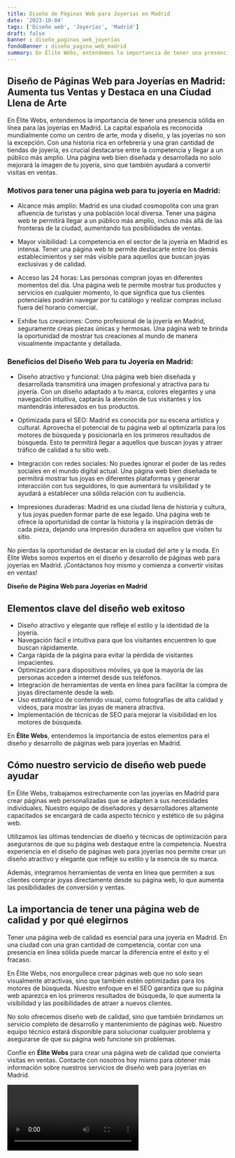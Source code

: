 ```yaml
---
title: Diseño de Páginas Web para Joyerías en Madrid
date: '2023-10-04'
tags: ['Diseño web', 'Joyerías', 'Madrid']
draft: false
banner : diseño_paginas_web_joyerías
fondoBanner : diseño_pagina_web_madrid
summary: En Élite Webs, entendemos la importancia de tener una presencia sólida en línea para las joyerías en Madrid. La capital española es reconocida mundialmente como un centro de arte, moda y diseño, y las joyerías no son la excepción. Con una historia rica en orfebrería y una gran cantidad de tiendas de joyería, es crucial destacarse entre la competencia y llegar a un público más amplio. Una página web bien diseñada y desarrollada no solo mejorará la imagen de tu joyería, sino que también ayudará a convertir visitas en ventas.
---
```


## Diseño de Páginas Web para Joyerías en Madrid: Aumenta tus Ventas y Destaca en una Ciudad Llena de Arte

En Élite Webs, entendemos la importancia de tener una presencia sólida en línea para las joyerías en Madrid. La capital española es reconocida mundialmente como un centro de arte, moda y diseño, y las joyerías no son la excepción. Con una historia rica en orfebrería y una gran cantidad de tiendas de joyería, es crucial destacarse entre la competencia y llegar a un público más amplio. Una página web bien diseñada y desarrollada no solo mejorará la imagen de tu joyería, sino que también ayudará a convertir visitas en ventas.

### Motivos para tener una página web para tu joyería en Madrid:

- Alcance más amplio: Madrid es una ciudad cosmopolita con una gran afluencia de turistas y una población local diversa. Tener una página web te permitirá llegar a un público más amplio, incluso más allá de las fronteras de la ciudad, aumentando tus posibilidades de ventas.

- Mayor visibilidad: La competencia en el sector de la joyería en Madrid es intensa. Tener una página web te permite destacarte entre los demás establecimientos y ser más visible para aquellos que buscan joyas exclusivas y de calidad.

- Acceso las 24 horas: Las personas compran joyas en diferentes momentos del día. Una página web te permite mostrar tus productos y servicios en cualquier momento, lo que significa que tus clientes potenciales podrán navegar por tu catálogo y realizar compras incluso fuera del horario comercial.

- Exhibe tus creaciones: Como profesional de la joyería en Madrid, seguramente creas piezas únicas y hermosas. Una página web te brinda la oportunidad de mostrar tus creaciones al mundo de manera visualmente impactante y detallada.

### Beneficios del Diseño Web para tu Joyería en Madrid:

- Diseño atractivo y funcional: Una página web bien diseñada y desarrollada transmitirá una imagen profesional y atractiva para tu joyería. Con un diseño adaptado a tu marca, colores elegantes y una navegación intuitiva, captarás la atención de tus visitantes y los mantendrás interesados en tus productos.

- Optimizada para el SEO: Madrid es conocida por su escena artística y cultural. Aprovecha el potencial de tu página web al optimizarla para los motores de búsqueda y posicionarla en los primeros resultados de búsqueda. Esto te permitirá llegar a aquellos que buscan joyas y atraer tráfico de calidad a tu sitio web.

- Integración con redes sociales: No puedes ignorar el poder de las redes sociales en el mundo digital actual. Una página web bien diseñada te permitirá mostrar tus joyas en diferentes plataformas y generar interacción con tus seguidores, lo que aumentará tu visibilidad y te ayudará a establecer una sólida relación con tu audiencia.

- Impresiones duraderas: Madrid es una ciudad llena de historia y cultura, y tus joyas pueden formar parte de ese legado. Una página web te ofrece la oportunidad de contar la historia y la inspiración detrás de cada pieza, dejando una impresión duradera en aquellos que visiten tu sitio.

No pierdas la oportunidad de destacar en la ciudad del arte y la moda. En Élite Webs somos expertos en el diseño y desarrollo de páginas web para joyerías en Madrid. ¡Contáctanos hoy mismo y comienza a convertir visitas en ventas!

<GifSeo />

<Cta />

**Diseño de Página Web para Joyerías en Madrid**

## Elementos clave del diseño web exitoso

- Diseño atractivo y elegante que refleje el estilo y la identidad de la joyería.
- Navegación fácil e intuitiva para que los visitantes encuentren lo que buscan rápidamente.
- Carga rápida de la página para evitar la pérdida de visitantes impacientes.
- Optimización para dispositivos móviles, ya que la mayoría de las personas acceden a internet desde sus teléfonos.
- Integración de herramientas de venta en línea para facilitar la compra de joyas directamente desde la web.
- Uso estratégico de contenido visual, como fotografías de alta calidad y vídeos, para mostrar las joyas de manera atractiva.
- Implementación de técnicas de SEO para mejorar la visibilidad en los motores de búsqueda.

En **Élite Webs**, entendemos la importancia de estos elementos para el diseño y desarrollo de páginas web para joyerías en Madrid.

## Cómo nuestro servicio de diseño web puede ayudar

En Élite Webs, trabajamos estrechamente con las joyerías en Madrid para crear páginas web personalizadas que se adapten a sus necesidades individuales. Nuestro equipo de diseñadores y desarrolladores altamente capacitados se encargará de cada aspecto técnico y estético de su página web.

Utilizamos las últimas tendencias de diseño y técnicas de optimización para asegurarnos de que su página web destaque entre la competencia. Nuestra experiencia en el diseño de páginas web para joyerías nos permite crear un diseño atractivo y elegante que refleje su estilo y la esencia de su marca.

Además, integramos herramientas de venta en línea que permiten a sus clientes comprar joyas directamente desde su página web, lo que aumenta las posibilidades de conversión y ventas.

## La importancia de tener una página web de calidad y por qué elegirnos

Tener una página web de calidad es esencial para una joyería en Madrid. En una ciudad con una gran cantidad de competencia, contar con una presencia en línea sólida puede marcar la diferencia entre el éxito y el fracaso.

En Élite Webs, nos enorgullece crear páginas web que no solo sean visualmente atractivas, sino que también estén optimizadas para los motores de búsqueda. Nuestro enfoque en el SEO garantiza que su página web aparezca en los primeros resultados de búsqueda, lo que aumenta la visibilidad y las posibilidades de atraer a nuevos clientes.

No solo ofrecemos diseño web de calidad, sino que también brindamos un servicio completo de desarrollo y mantenimiento de páginas web. Nuestro equipo técnico estará disponible para solucionar cualquier problema y asegurarse de que su página web funcione sin problemas.

Confíe en **Élite Webs** para crear una página web de calidad que convierta visitas en ventas. Contacte con nosotros hoy mismo para obtener más información sobre nuestros servicios de diseño web para joyerías en Madrid.

<Video />

<CtaBot job='Joyerías' city='Madrid'/>

<Gmaps query='Madrid+españa+maps' />